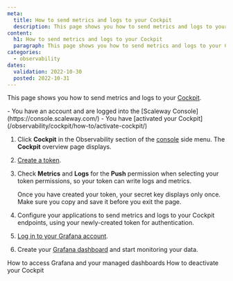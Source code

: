 ```yaml
---
meta:
  title: How to send metrics and logs to your Cockpit
  description: This page shows you how to send metrics and logs to your Cockpit
content:
  h1: How to send metrics and logs to your Cockpit
  paragraph: This page shows you how to send metrics and logs to your Cockpit
categories:
  - observability
dates:
  validation: 2022-10-30
  posted: 2022-10-31
---
```


This page shows you how to send metrics and logs to your [Cockpit](/observability/cockpit/concepts/#cockpit).

<Macro id="iam-requirements" />
 
<Message type="requirement">
  - You have an account and are logged into the [Scaleway Console](https://console.scaleway.com/)
  - You have [activated your Cockpit](/observability/cockpit/how-to/activate-cockpit/)
</Message>

1. Click **Cockpit** in the Observability section of the [console](https://console.scaleway.com/) side menu. The **Cockpit** overview page displays.
2. [Create a token](/observability/cockpit/how-to/create-token).
3. Check **Metrics** and **Logs** for the **Push** permission when selecting your token permissions, so your token can write logs and metrics.
    <Lightbox src="scaleway_token_permissions_external_data.webp" alt="" />

    <Message type="important">
     Once you have created your token, your secret key displays only once. Make sure you copy and save it before you exit the page.
    </Message>
4. Configure your applications to send metrics and logs to your Cockpit endpoints, using your newly-created token for authentication.
    <Lightbox src="scaleway_endpoints.webp" alt="" />
5. [Log in to your Grafana account](/observability/cockpit/how-to/access-grafana-and-managed-dashboards).
6. Create your [Grafana dashboard](/observability/cockpit/how-to/access-grafana-and-managed-dashboards) and start monitoring your data.

<Navigation title="See Also">
  <PreviousButton to="/observability/cockpit/how-to/access-grafana-and-managed-dashboards/">How to access Grafana and your managed dashboards</PreviousButton>
  <NextButton to="/observability/cockpit/how-to/deactivate-cockpit/">How to deactivate your Cockpit</NextButton>
</Navigation>